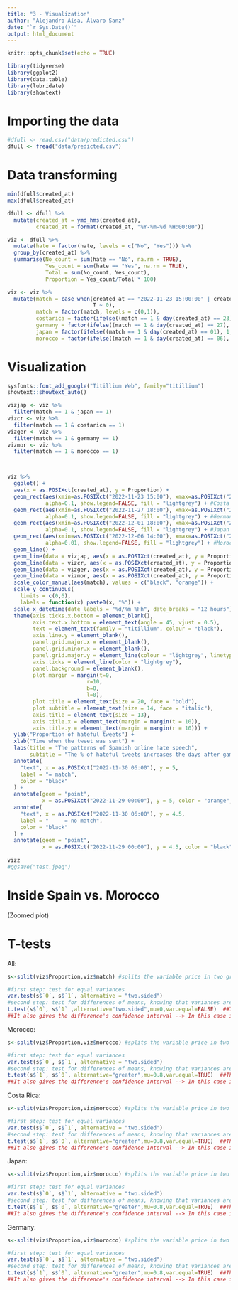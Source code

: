 ```yaml
---
title: "3 - Visualization"
author: "Alejandro Aísa, Álvaro Sanz"
date: "`r Sys.Date()`"
output: html_document
---
```


```r
knitr::opts_chunk$set(echo = TRUE)
```

```r
library(tidyverse)
library(ggplot2)
library(data.table)
library(lubridate)
library(showtext)
```


# Importing the data

```r
#dfull <- read.csv("data/predicted.csv")
dfull <- fread("data/predicted.csv")
```

# Data transforming

```r
min(dfull$created_at)
max(dfull$created_at)
```

```r

dfull <- dfull %>% 
  mutate(created_at = ymd_hms(created_at),
         created_at = format(created_at, "%Y-%m-%d %H:00:00"))

viz <- dfull %>% 
  mutate(hate = factor(hate, levels = c("No", "Yes"))) %>% 
  group_by(created_at) %>% 
  summarise(No_count = sum(hate == "No", na.rm = TRUE),
            Yes_count = sum(hate == "Yes", na.rm = TRUE),
            Total = sum(No_count, Yes_count),
            Proportion = Yes_count/Total * 100)

```

```r
viz <- viz %>% 
  mutate(match = case_when(created_at == "2022-11-23 15:00:00" | created_at == "2022-11-23 16:00:00" | created_at == "2022-11-23 17:00:00" | created_at == "2022-11-23 18:00:00" | created_at == "2022-11-23 19:00:00" | created_at == "2022-11-23 20:00:00" | created_at == "2022-11-23 21:00:00" | created_at == "2022-11-23 17:00:00" | created_at == "2022-11-27 18:00:00" | created_at == "2022-11-27 19:00:00" | created_at == "2022-11-27 20:00:00" | created_at == "2022-11-27 21:00:00" | created_at == "2022-11-27 22:00:00" | created_at == "2022-11-27 23:00:00" | created_at == "2022-11-27 24:00:00" | created_at == "2022-12-01 18:00:00" | created_at == "2022-12-01 19:00:00" | created_at == "2022-12-01 20:00:00" | created_at == "2022-12-01 21:00:00" | created_at == "2022-12-01 22:00:00" | created_at == "2022-12-01 23:00:00" | created_at == "2022-12-01 24:00:00" | created_at == "2022-12-06 14:00:00" | created_at == "2022-12-06 15:00:00" | created_at == "2022-12-06 16:00:00" | created_at == "2022-12-06 17:00:00" | created_at == "2022-12-06 18:00:00" | created_at == "2022-12-06 19:00:00" ~ 1,
                           T ~ 0),
         match = factor(match, levels = c(0,1)), 
         costarica = factor(ifelse((match == 1 & day(created_at) == 23), 1, 0), levels = c(0,1)),
         germany = factor(ifelse((match == 1 & day(created_at) == 27), 1, 0), levels = c(0,1)),
         japan = factor(ifelse((match == 1 & day(created_at) == 01), 1, 0), levels = c(0,1)),
         morocco = factor(ifelse((match == 1 & day(created_at) == 06), 1, 0), levels = c(0,1)))
```

# Visualization

```r
sysfonts::font_add_google("Titillium Web", family="titillium")
showtext::showtext_auto()
```


```r

vizjap <- viz %>% 
  filter(match == 1 & japan == 1)
vizcr <- viz %>% 
  filter(match == 1 & costarica == 1)
vizger <- viz %>% 
  filter(match == 1 & germany == 1)
vizmor <- viz %>% 
  filter(match == 1 & morocco == 1)



viz %>% 
  ggplot() +
  aes(x = as.POSIXct(created_at), y = Proportion) +
  geom_rect(aes(xmin=as.POSIXct("2022-11-23 15:00"), xmax=as.POSIXct("2022-11-23 21:00"), ymin=(-Inf), ymax=Inf),
            alpha=0.1, show.legend=FALSE, fill = "lightgrey") + #Costa Rica
  geom_rect(aes(xmin=as.POSIXct("2022-11-27 18:00"), xmax=as.POSIXct("2022-11-28 00:00"), ymin=(-Inf), ymax=Inf),
            alpha=0.1, show.legend=FALSE, fill = "lightgrey") + #Germany
  geom_rect(aes(xmin=as.POSIXct("2022-12-01 18:00"), xmax=as.POSIXct("2022-12-02 00:00"), ymin=(-Inf), ymax=Inf),
            alpha=0.1, show.legend=FALSE, fill = "lightgrey") + #Japan
  geom_rect(aes(xmin=as.POSIXct("2022-12-06 14:00"), xmax=as.POSIXct("2022-12-06 19:00"), ymin=(-Inf), ymax=Inf),
            alpha=0.01, show.legend=FALSE, fill = "lightgrey") + #Morocco
  geom_line() +
  geom_line(data = vizjap, aes(x = as.POSIXct(created_at), y = Proportion), color = "orange") +
  geom_line(data = vizcr, aes(x = as.POSIXct(created_at), y = Proportion), color = "orange") +
  geom_line(data = vizger, aes(x = as.POSIXct(created_at), y = Proportion), color = "orange") +
  geom_line(data = vizmor, aes(x = as.POSIXct(created_at), y = Proportion), color = "orange") +
  scale_color_manual(aes(match), values = c("black", "orange")) +
  scale_y_continuous(
    limits = c(0,6),
    labels = function(x) paste0(x, "%")) +
  scale_x_datetime(date_labels = "%d/%m %Hh", date_breaks = "12 hours") +
  theme(axis.ticks.x.bottom = element_blank(),
        axis.text.x.bottom = element_text(angle = 45, vjust = 0.5),
        text = element_text(family = "titillium", colour = "black"),
        axis.line.y = element_blank(),
        panel.grid.major.x = element_blank(),
        panel.grid.minor.x = element_blank(),
        panel.grid.major.y = element_line(colour = "lightgrey", linetype = "dotted"),
        axis.ticks = element_line(color = "lightgrey"),
        panel.background = element_blank(),
        plot.margin = margin(t=0,
                         r=10,
                         b=0,
                         l=0),
        plot.title = element_text(size = 20, face = "bold"),
        plot.subtitle = element_text(size = 14, face = "italic"),
        axis.title = element_text(size = 13),
        axis.title.x = element_text(margin = margin(t = 10)),
        axis.title.y = element_text(margin = margin(r = 10))) +
  ylab("Proportion of hateful tweets") +
  xlab("Time when the tweet was sent") +
  labs(title = "The patterns of Spanish online hate speech",
       subtitle = "The % of hateful tweets increases the days after games, specially when Spain doesn't win and plays against teams from other continents") +
  annotate(
    "text", x = as.POSIXct("2022-11-30 06:00"), y = 5,
    label = "= match",
    color = "black"
  ) +
  annotate(geom = "point", 
           x = as.POSIXct("2022-11-29 00:00"), y = 5, color = "orange", size = 3, shape = 16) +
  annotate(
    "text", x = as.POSIXct("2022-11-30 06:00"), y = 4.5,
    label = "     = no match",
    color = "black"
  ) +
  annotate(geom = "point", 
           x = as.POSIXct("2022-11-29 00:00"), y = 4.5, color = "black", size = 3, shape = 16)
  
vizz
#ggsave("test.jpeg")

```


# Inside Spain vs. Morocco

(Zoomed plot)


# T-tests

All: 

```r

s<-split(viz$Proportion,viz$match) #splits the variable price in two groups by gender

#first step: test for equal variances
var.test(s$`0`, s$`1`, alternative = "two.sided")
#second step: test for differences of means, knowing that variances are different
t.test(s$`0`, s$`1` ,alternative="two.sided",mu=0,var.equal=FALSE)  ##The only thing that changes is the last part, var.equal has to be =FALSE. 
##It also gives the difference's confidence interval --> In this case it's + (both values), so males's proportion is greater. 
```

Morocco: 

```r

s<-split(viz$Proportion,viz$morocco) #splits the variable price in two groups by gender

#first step: test for equal variances
var.test(s$`0`, s$`1`, alternative = "two.sided")
#second step: test for differences of means, knowing that variances are different
t.test(s$`1`, s$`0`, alternative="greater",mu=0.8,var.equal=TRUE)  ##The only thing that changes is the last part, var.equal has to be =FALSE. 
##It also gives the difference's confidence interval --> In this case it's + (both values), so males's proportion is greater. 
```

Costa Rica: 

```r
s<-split(viz$Proportion,viz$morocco) #splits the variable price in two groups by gender

#first step: test for equal variances
var.test(s$`0`, s$`1`, alternative = "two.sided")
#second step: test for differences of means, knowing that variances are different
t.test(s$`1`, s$`0`, alternative="greater",mu=0.8,var.equal=TRUE)  ##The only thing that changes is the last part, var.equal has to be =FALSE. 
##It also gives the difference's confidence interval --> In this case it's + (both values), so males's proportion is greater. 
```

Japan: 

```r
s<-split(viz$Proportion,viz$morocco) #splits the variable price in two groups by gender

#first step: test for equal variances
var.test(s$`0`, s$`1`, alternative = "two.sided")
#second step: test for differences of means, knowing that variances are different
t.test(s$`1`, s$`0`, alternative="greater",mu=0.8,var.equal=TRUE)  ##The only thing that changes is the last part, var.equal has to be =FALSE. 
##It also gives the difference's confidence interval --> In this case it's + (both values), so males's proportion is greater. 
```

Germany: 

```r
s<-split(viz$Proportion,viz$morocco) #splits the variable price in two groups by gender

#first step: test for equal variances
var.test(s$`0`, s$`1`, alternative = "two.sided")
#second step: test for differences of means, knowing that variances are different
t.test(s$`1`, s$`0`, alternative="greater",mu=0.8,var.equal=TRUE)  ##The only thing that changes is the last part, var.equal has to be =FALSE. 
##It also gives the difference's confidence interval --> In this case it's + (both values), so males's proportion is greater. 
```

